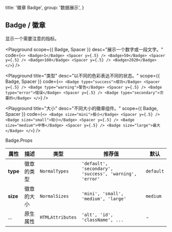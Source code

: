 
  title: '徽章 Badge',
  group: '数据展示',
}

## Badge / 徽章

显示一个需要注意的指标。

<Playground
  scope={{ Badge, Spacer }}
  desc="展示一个数字或一段文字。"
  code={`
  <>
    <Badge>1</Badge> <Spacer y={.5} />
    <Badge>50</Badge> <Spacer y={.5} />
    <Badge>100</Badge> <Spacer y={.5} />
    <Badge>2020</Badge>
  </>
`} />

<Playground
  title="类型"
  desc="以不同的色彩表达不同的状态。"
  scope={{ Badge, Spacer }}
  code={`
  <>
    <Badge type="success">成功</Badge> <Spacer y={.5} />
    <Badge type="warning">警告</Badge> <Spacer y={.5} />
    <Badge type="error">错误</Badge> <Spacer y={.5} />
    <Badge type="secondary">次要的</Badge>
  </>
`} />

<Playground
  title="大小"
  desc="不同大小的徽章组件。"
  scope={{ Badge, Spacer }}
  code={`
  <>
    <Badge size="mini">极小</Badge> <Spacer y={.5} />
    <Badge size="small">较小</Badge> <Spacer y={.5} />
    <Badge size="medium">中等</Badge> <Spacer y={.5} />
    <Badge size="large">最大</Badge>
  </>
`} />


<Attributes edit="/pages/zh-cn/components/badge.mdx">
<Attributes.Title>Badge.Props</Attributes.Title>

| 属性 | 描述 | 类型 | 推荐值 | 默认
| ---------- | ---------- | ---- |  -------------- | ------ |
| **type** | 徽章的类型 | `NormalTypes` | `'default', 'secondary', 'success', 'warning', 'error'` | `default` |
| **size** | 徽章的大小 | `NormalSizes` | `'mini', 'small', 'medium', 'large'` | `medium` |
| ... | 原生属性 | `HTMLAttributes` | `'alt', 'id', 'className', ...` | - |

</Attributes>

